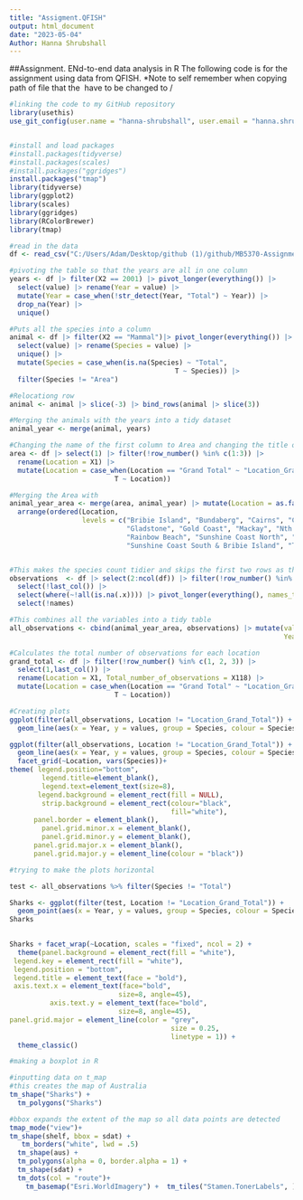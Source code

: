 ```yaml
---
title: "Assigment.QFISH"
output: html_document
date: "2023-05-04"
Author: Hanna Shrubshall 
---
```


##Assignment. ENd-to-end data analysis in R 
The following code is for the assignment using data from QFISH. 
*Note to self remember when copying path of file that the \ have to be changed to /

```r
#linking the code to my GitHub repository 
library(usethis)
use_git_config(user.name = "hanna-shrubshall", user.email = "hanna.shrubshall@gmail.com")


#install and load packages 
#install.packages(tidyverse)
#install.packages(scales)
#install.packages("ggridges")
install.packages("tmap")
library(tidyverse)
library(ggplot2)
library(scales)
library(ggridges)
library(RColorBrewer)
library(tmap)
```

```r
#read in the data
df <- read_csv("C:/Users/Adam/Desktop/github (1)/github/MB5370-Assignmet/data/Sharks.csv", col_names = FALSE)

#pivoting the table so that the years are all in one column 
years <- df |> filter(X2 == 2001) |> pivot_longer(everything()) |> 
  select(value) |> rename(Year = value) |> 
  mutate(Year = case_when(!str_detect(Year, "Total") ~ Year)) |>
  drop_na(Year) |> 
  unique()

#Puts all the species into a column 
animal <- df |> filter(X2 == "Mammal")|> pivot_longer(everything()) |> 
  select(value) |> rename(Species = value) |> 
  unique() |> 
  mutate(Species = case_when(is.na(Species) ~ "Total",
                                         T ~ Species)) |>
  filter(Species != "Area")

#Relocationg row
animal <- animal |> slice(-3) |> bind_rows(animal |> slice(3))

#Merging the animals with the years into a tidy dataset
animal_year <- merge(animal, years)

#Changing the name of the first column to Area and changing the title of Grand Total to Location Grand Total 
area <- df |> select(1) |> filter(!row_number() %in% c(1:3)) |> 
  rename(Location = X1) |> 
  mutate(Location = case_when(Location == "Grand Total" ~ "Location_Grand_Total",
                          T ~ Location))

#Merging the Area with 
animal_year_area <- merge(area, animal_year) |> mutate(Location = as.factor(Location)) |> 
  arrange(ordered(Location,
                  levels = c("Bribie Island", "Bundaberg", "Cairns", "Capricorn Coast",
                             "Gladstone", "Gold Coast", "Mackay", "Nth Stradbroke Is.",
                             "Rainbow Beach", "Sunshine Coast North", "Sunshine Coast South",
                             "Sunshine Coast South & Bribie Island", "Townsville", "Area_Grand_Total")))


#This makes the species count tidier and skips the first two rows as they are not relevant information 
observations  <- df |> select(2:ncol(df)) |> filter(!row_number() %in% c(1, 2, 3)) |> 
  select(!last_col()) |> 
  select(where(~!all(is.na(.x)))) |> pivot_longer(everything(), names_to = "names", values_to = "values") |> 
  select(!names)

#This combines all the variables into a tidy table 
all_observations <- cbind(animal_year_area, observations) |> mutate(values = as.numeric(values),
                                                                    Year = as.numeric(Year))

#Calculates the total number of observations for each location 
grand_total <- df |> filter(!row_number() %in% c(1, 2, 3)) |> 
  select(1,last_col()) |> 
  rename(Location = X1, Total_number_of_observations = X118) |> 
  mutate(Location = case_when(Location == "Grand Total" ~ "Location_Grand_Total",
                          T ~ Location))
```


```r
#Creating plots 
ggplot(filter(all_observations, Location != "Location_Grand_Total")) +
  geom_line(aes(x = Year, y = values, group = Species, colour = Species)) +   facet_wrap(~Location, nrow = 4)

ggplot(filter(all_observations, Location != "Location_Grand_Total")) +
  geom_line(aes(x = Year, y = values, group = Species, colour = Species)) +
  facet_grid(~Location, vars(Species))+
theme( legend.position="bottom",
        legend.title=element_blank(),
        legend.text=element_text(size=8),
       legend.background = element_rect(fill = NULL),
        strip.background = element_rect(colour="black",
                                        fill="white"),
      panel.border = element_blank(),
        panel.grid.minor.x = element_blank(),
        panel.grid.minor.y = element_blank(), 
      panel.grid.major.x = element_blank(), 
      panel.grid.major.y = element_line(colour = "black"))


```

```r
#trying to make the plots horizontal

test <- all_observations %>% filter(Species != "Total")

Sharks <- ggplot(filter(test, Location != "Location_Grand_Total")) +
  geom_point(aes(x = Year, y = values, group = Species, colour = Species))+  facet_wrap(~Location, nrow = 4) 
Sharks
       
```


```r
Sharks + facet_wrap(~Location, scales = "fixed", ncol = 2) + 
  theme(panel.background = element_rect(fill = "white"),
 legend.key = element_rect(fill = "white"),
 legend.position = "bottom",
 legend.title = element_text(face = "bold"), 
 axis.text.x = element_text(face="bold", 
                           size=8, angle=45),
          axis.text.y = element_text(face="bold",  
                           size=8, angle=45), 
panel.grid.major = element_line(color = "grey",
                                        size = 0.25,
                                        linetype = 1)) +
  theme_classic()
```

```r
#making a boxplot in R 
```


```r
#inputting data on t_map
#this creates the map of Australia 
tm_shape("Sharks") + 
  tm_polygons("Sharks")

#bbox expands the extent of the map so all data points are detected 
tmap_mode("view")+
tm_shape(shelf, bbox = sdat) +
   tm_borders("white", lwd = .5)
  tm_shape(aus) + 
  tm_polygons(alpha = 0, border.alpha = 1) + 
  tm_shape(sdat) + 
  tm_dots(col = "route")+
    tm_basemap("Esri.WorldImagery") +  tm_tiles("Stamen.TonerLabels", ) 
```


